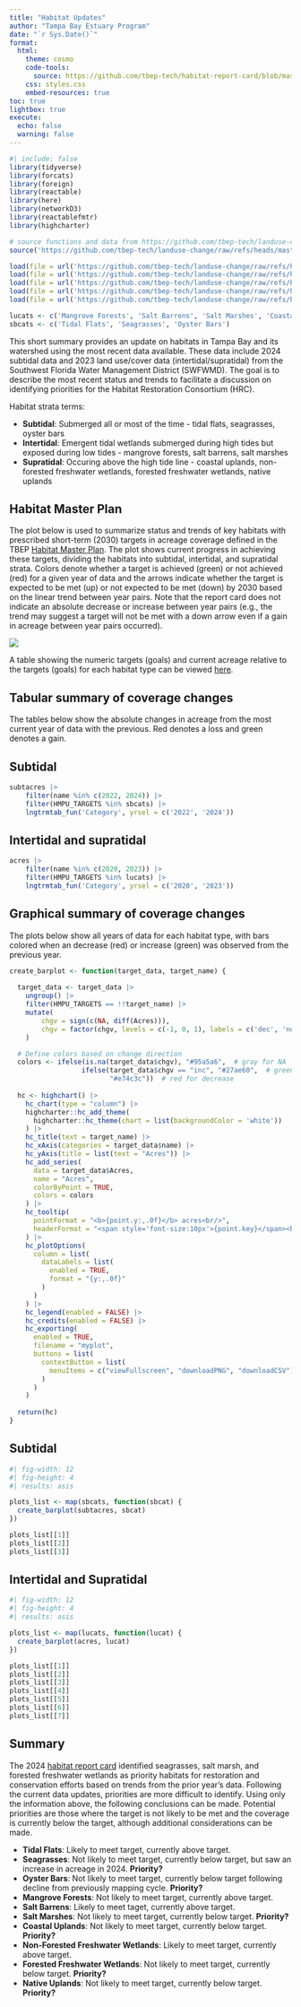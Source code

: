```yaml
---
title: "Habitat Updates"
author: "Tampa Bay Estuary Program"
date: "`r Sys.Date()`"
format:
  html:
    theme: cosmo
    code-tools: 
      source: https://github.com/tbep-tech/habitat-report-card/blob/master/docs/habitatreportupdates.qmd
    css: styles.css
    embed-resources: true
toc: true
lightbox: true
execute:
  echo: false
  warning: false
---
```


```r
#| include: false
library(tidyverse)
library(forcats)
library(foreign)
library(reactable)
library(here)
library(networkD3)
library(reactablefmtr)
library(highcharter)

# source functions and data from https://github.com/tbep-tech/landuse-change
source('https://github.com/tbep-tech/landuse-change/raw/refs/heads/master/R/funcs.R')

load(file = url('https://github.com/tbep-tech/landuse-change/raw/refs/heads/master/data/acres.RData'))
load(file = url('https://github.com/tbep-tech/landuse-change/raw/refs/heads/master/data/subtacres.RData'))
load(file = url('https://github.com/tbep-tech/landuse-change/raw/refs/heads/master/data/chgdat.RData'))
load(file = url('https://github.com/tbep-tech/landuse-change/raw/refs/heads/master/data/subtchgdat.RData'))
load(file = url('https://github.com/tbep-tech/landuse-change/raw/refs/heads/master/data/fluccs.RData'))

lucats <- c('Mangrove Forests', 'Salt Barrens', 'Salt Marshes', 'Coastal Uplands', 'Non-Forested Freshwater Wetlands', 'Forested Freshwater Wetlands', 'Native Uplands')
sbcats <- c('Tidal Flats', 'Seagrasses', 'Oyster Bars')
```

This short summary provides an update on habitats in Tampa Bay and its watershed using the most recent data available.  These data include 2024 subtidal data and 2023 land use/cover data (intertidal/supratidal) from the Southwest Florida Water Management District (SWFWMD).  The goal is to describe the most recent status and trends to facilitate a discussion on identifying priorities for the Habitat Restoration Consortium (HRC). 

Habitat strata terms:

* **Subtidal**: Submerged all or most of the time - tidal flats, seagrasses, oyster bars
* **Intertidal**: Emergent tidal wetlands submerged during high tides but exposed during low tides - mangrove forests, salt barrens, salt marshes
* **Supratidal**: Occuring above the high tide line - coastal uplands, non-forested freshwater wetlands, forested freshwater wetlands, native uplands

## Habitat Master Plan
 
The plot below is used to summarize status and trends of key habitats with prescribed short-term (2030) targets in acreage coverage defined in the TBEP [Habitat Master Plan](https://drive.google.com/file/d/1Hp0l_qtbxp1JxKJoGatdyuANSzQrpL0I/view).  The plot shows current progress in achieving these targets, dividing the habitats into subtidal, intertidal, and supratidal strata.  Colors denote whether a target is achieved (green) or not achieved (red) for a given year of data and the arrows indicate whether the target is expected to be met (up) or not expected to be met (down) by 2030 based on the linear trend between year pairs. Note that the report card does not indicate an absolute decrease or increase between year pairs (e.g., the trend may suggest a target will not be met with a down arrow even if a gain in acreage between year pairs occurred).

![](figs/hmpreport.png)

A table showing the numeric targets (goals) and current acreage relative to the targets (goals) for each habitat type can be viewed [here](tabs/target_table_simple_no_total_intertidal.png). 

## Tabular summary of coverage changes

The tables below show the absolute changes in acreage from the most current year of data with the previous. Red denotes a loss and green denotes a gain.

::: {.panel-tabset .nav-pills}

## Subtidal

```r
subtacres |> 
    filter(name %in% c(2022, 2024)) |> 
    filter(HMPU_TARGETS %in% sbcats) |>
    lngtrmtab_fun('Category', yrsel = c('2022', '2024'))
```

## Intertidal and supratidal

```r
acres |> 
    filter(name %in% c(2020, 2023)) |> 
    filter(HMPU_TARGETS %in% lucats) |> 
    lngtrmtab_fun('Category', yrsel = c('2020', '2023'))
```

:::

## Graphical summary of coverage changes

The plots below show all years of data for each habitat type, with bars colored when an decrease (red) or increase (green) was observed from the previous year.

::: {.panel-tabset .nav-pills}

```r
create_barplot <- function(target_data, target_name) {
  
  target_data <- target_data |> 
    ungroup() |> 
    filter(HMPU_TARGETS == !!target_name) |> 
    mutate(
        chgv = sign(c(NA, diff(Acres))), 
        chgv = factor(chgv, levels = c(-1, 0, 1), labels = c('dec', 'no change', 'inc')),
    )

  # Define colors based on change direction
  colors <- ifelse(is.na(target_data$chgv), "#95a5a6",  # gray for NA
                  ifelse(target_data$chgv == "inc", "#27ae60",  # green for increase
                         "#e74c3c"))  # red for decrease
  
  hc <- highchart() |>
    hc_chart(type = "column") |>
    highcharter::hc_add_theme(
      highcharter::hc_theme(chart = list(backgroundColor = 'white'))
    ) |> 
    hc_title(text = target_name) |>
    hc_xAxis(categories = target_data$name) |>
    hc_yAxis(title = list(text = "Acres")) |>
    hc_add_series(
      data = target_data$Acres,
      name = "Acres",
      colorByPoint = TRUE,
      colors = colors
    ) |>
    hc_tooltip(
      pointFormat = "<b>{point.y:,.0f}</b> acres<br/>",
      headerFormat = "<span style='font-size:10px'>{point.key}</span><br/>"
    ) |>
    hc_plotOptions(
      column = list(
        dataLabels = list(
          enabled = TRUE,
          format = "{y:,.0f}"
        )
      )
    ) |>
    hc_legend(enabled = FALSE) |>
    hc_credits(enabled = FALSE) |> 
    hc_exporting(
      enabled = TRUE,
      filename = "myplot",
      buttons = list(
        contextButton = list(
          menuItems = c("viewFullscreen", "downloadPNG", "downloadCSV")
        )
      )
    )
  
  return(hc)
}
```

## Subtidal

```r
#| fig-width: 12
#| fig-height: 4
#| results: asis

plots_list <- map(sbcats, function(sbcat) {
  create_barplot(subtacres, sbcat)
})

plots_list[[1]]
plots_list[[2]]
plots_list[[3]]
```

## Intertidal and Supratidal

```r
#| fig-width: 12
#| fig-height: 4
#| results: asis

plots_list <- map(lucats, function(lucat) {
  create_barplot(acres, lucat)
})

plots_list[[1]]
plots_list[[2]]
plots_list[[3]]
plots_list[[4]]
plots_list[[5]]
plots_list[[6]]
plots_list[[7]]
```

:::

## Summary

The 2024 [habitat report card](https://drive.google.com/file/d/1yrq8M5CA_LqM0DRqmtYY1IJDjD4VJY2l/view) identified seagrasses, salt marsh, and forested freshwater wetlands as priority habitats for restoration and conservation efforts based on trends from the prior year's data.  Following the current data updates, priorities are more difficult to identify. Using only the information above, the following conclusions can be made.  Potential priorities are those where the target is not likely to be met and the coverage is currently below the target, although additional considerations can be made.

* **Tidal Flats**: Likely to meet target, currently above target.
* **Seagrasses**: Not likely to meet target, currently below target, but saw an increase in acreage in 2024. **Priority?**
* **Oyster Bars**: Not likely to meet target, currently below target following decline from previously mapping cycle. **Priority?**
* **Mangrove Forests**: Not likely to meet target, currently above target.
* **Salt Barrens**: Likely to meet taget, currently above target.
* **Salt Marshes**: Not likely to meet target, currently below target. **Priority?**
* **Coastal Uplands**: Not likely to meet target, currently below target. **Priority?**
* **Non-Forested Freshwater Wetlands**: Likely to meet target, currently above target.
* **Forested Freshwater Wetlands**: Not likely to meet target, currently below target. **Priority?**
* **Native Uplands**: Not likely to meet target, currently below target. **Priority?**
